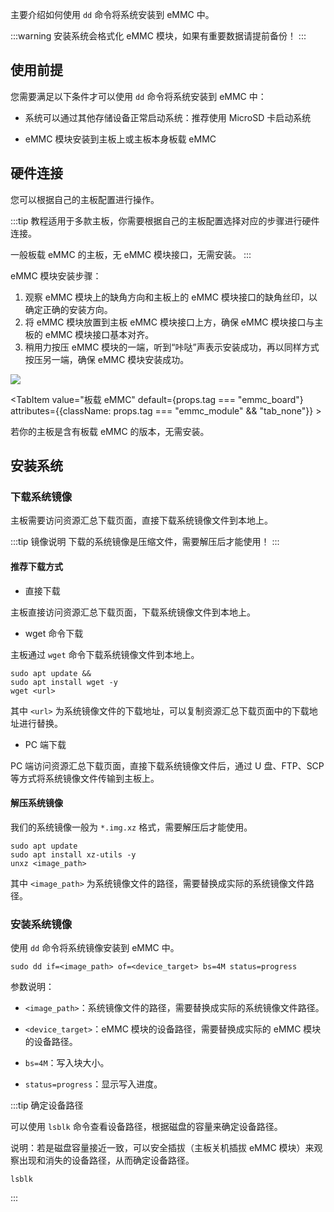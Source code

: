 主要介绍如何使用 `dd` 命令将系统安装到 eMMC 中。

:::warning
安装系统会格式化 eMMC 模块，如果有重要数据请提前备份！
:::

## 使用前提

您需要满足以下条件才可以使用 `dd` 命令将系统安装到 eMMC 中：

- 系统可以通过其他存储设备正常启动系统：推荐使用 MicroSD 卡启动系统

- eMMC 模块安装到主板上或主板本身板载 eMMC

## 硬件连接

您可以根据自己的主板配置进行操作。

:::tip
教程适用于多款主板，你需要根据自己的主板配置选择对应的步骤进行硬件连接。

一般板载 eMMC 的主板，无 eMMC 模块接口，无需安装。
:::

<Tabs queryString="system boot">
<TabItem value="eMMC 模块" default={props.tag === "emmc_module"} attributes={{className: props.tag === "emmc_board" && "tab_none"}} >

eMMC 模块安装步骤：

1. 观察 eMMC 模块上的缺角方向和主板上的 eMMC 模块接口的缺角丝印，以确定正确的安装方向。
2. 将 eMMC 模块放置到主板 eMMC 模块接口上方，确保 eMMC 模块接口与主板的 eMMC 模块接口基本对齐。
3. 稍用力按压 eMMC 模块的一端，听到“咔哒”声表示安装成功，再以同样方式按压另一端，确保 eMMC 模块安装成功。

<div style={{ textAlign: "center" }}>
  <img
    src="/img/common/radxa-os/install-system/emmc-moudle-board.webp"
    style={{ width: "100%", maxWidth: "1200px" }}
  />
</div>

</TabItem>

<TabItem value="板载 eMMC" default={props.tag === "emmc_board"} attributes={{className: props.tag === "emmc_module" && "tab_none"}} >

若你的主板是含有板载 eMMC 的版本，无需安装。

</TabItem>  
</Tabs>

## 安装系统

### 下载系统镜像

主板需要访问资源汇总下载页面，直接下载系统镜像文件到本地上。

:::tip 镜像说明
下载的系统镜像是压缩文件，需要解压后才能使用！
:::

#### 推荐下载方式

- 直接下载

主板直接访问资源汇总下载页面，下载系统镜像文件到本地上。

- wget 命令下载

主板通过 `wget` 命令下载系统镜像文件到本地上。

<NewCodeBlock tip="radxa@device$" type="device">

```
sudo apt update &&
sudo apt install wget -y
wget <url>
```

</NewCodeBlock>

其中 `<url>` 为系统镜像文件的下载地址，可以复制资源汇总下载页面中的下载地址进行替换。

- PC 端下载

PC 端访问资源汇总下载页面，直接下载系统镜像文件后，通过 U 盘、FTP、SCP等方式将系统镜像文件传输到主板上。

#### 解压系统镜像

我们的系统镜像一般为 `*.img.xz` 格式，需要解压后才能使用。

<NewCodeBlock tip="radxa@device$" type="device">

```
sudo apt update
sudo apt install xz-utils -y
unxz <image_path>
```

</NewCodeBlock>

其中 `<image_path>` 为系统镜像文件的路径，需要替换成实际的系统镜像文件路径。

### 安装系统镜像

使用 `dd` 命令将系统镜像安装到 eMMC 中。

<NewCodeBlock tip="radxa@device$" type="device">

```
sudo dd if=<image_path> of=<device_target> bs=4M status=progress
```

</NewCodeBlock>

参数说明：

- `<image_path>`：系统镜像文件的路径，需要替换成实际的系统镜像文件路径。

- `<device_target>`：eMMC 模块的设备路径，需要替换成实际的 eMMC 模块的设备路径。

- `bs=4M`：写入块大小。

- `status=progress`：显示写入进度。

:::tip 确定设备路径

可以使用 `lsblk` 命令查看设备路径，根据磁盘的容量来确定设备路径。

说明：若是磁盘容量接近一致，可以安全插拔（主板关机插拔 eMMC 模块）来观察出现和消失的设备路径，从而确定设备路径。

<NewCodeBlock tip="radxa@device$" type="device">

```
lsblk
```

</NewCodeBlock>

:::
